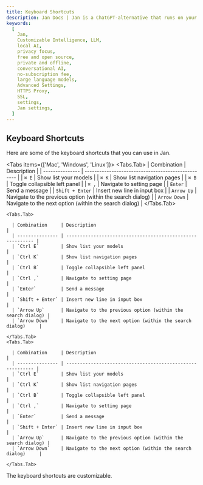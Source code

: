 ```yaml
---
title: Keyboard Shortcuts
description: Jan Docs | Jan is a ChatGPT-alternative that runs on your own computer, with a local API server.
keywords:
  [
    Jan,
    Customizable Intelligence, LLM,
    local AI,
    privacy focus,
    free and open source,
    private and offline,
    conversational AI,
    no-subscription fee,
    large language models,
    Advanced Settings,
    HTTPS Proxy,
    SSL,
    settings,
    Jan settings,
  ]
---
```



## Keyboard Shortcuts

Here are some of the keyboard shortcuts that you can use in Jan.

<Tabs items={['Mac', 'Windows', 'Linux']}>
    <Tabs.Tab>
      | Combination     | Description                                        |
      | --------------- | -------------------------------------------------- |
      | `⌘ E`           | Show list your models                              |
      | `⌘ K`           | Show list navigation pages                         |
      | `⌘ B`           | Toggle collapsible left panel                      |
      | `⌘ ,`           | Navigate to setting page                           |
      | `Enter`         | Send a message                                     |
      | `Shift + Enter` | Insert new line in input box                       |
      | `Arrow Up`      | Navigate to the previous option (within the search dialog) |
      | `Arrow Down`    | Navigate to the next option (within the search dialog)     |
    </Tabs.Tab>

    <Tabs.Tab>

      | Combination     | Description                                                |
      | --------------- | ---------------------------------------------------------- |
      | `Ctrl E`        | Show list your models                                      |
      | `Ctrl K`        | Show list navigation pages                                 |
      | `Ctrl B`        | Toggle collapsible left panel                              |
      | `Ctrl ,`        | Navigate to setting page                                   |
      | `Enter`         | Send a message                                             |
      | `Shift + Enter` | Insert new line in input box                               |
      | `Arrow Up`      | Navigate to the previous option (within the search dialog) |
      | `Arrow Down`    | Navigate to the next option (within the search dialog)     |

    </Tabs.Tab>
    <Tabs.Tab>

      | Combination     | Description                                                |
      | --------------- | ---------------------------------------------------------- |
      | `Ctrl E`        | Show list your models                                      |
      | `Ctrl K`        | Show list navigation pages                                 |
      | `Ctrl B`        | Toggle collapsible left panel                              |
      | `Ctrl ,`        | Navigate to setting page                                   |
      | `Enter`         | Send a message                                             |
      | `Shift + Enter` | Insert new line in input box                               |
      | `Arrow Up`      | Navigate to the previous option (within the search dialog) |
      | `Arrow Down`    | Navigate to the next option (within the search dialog)     |

    </Tabs.Tab>

</Tabs>

<Callout type="info">The keyboard shortcuts are customizable.</Callout>
